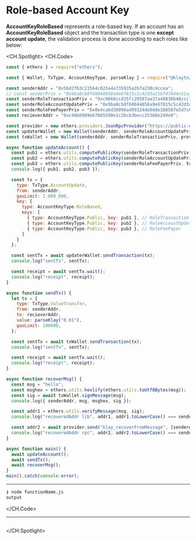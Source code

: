 # Role-based Account Key

**AccountKeyRoleBased** represents a role-based key. If an account has an **AccountKeyRoleBased** object and the transaction type is one **except account update**, the validation process is done according to each roles like below:

<CH.Spotlight>
<CH.Code>

```js functionName.js
const { ethers } = require("ethers");

const { Wallet, TxType, AccountKeyType, parseKlay } = require("@klaytn/ethers-ext");

const senderAddr = "0x5bd2fb3c21564c023a4a735935a2b7a238c4ccea";
// const senderPriv = "0x9ba8cb8f60044058a9e6f815c5c42d3a216f47044c61a1750b6d29ddc7f34bda";
const senderRoleTransactionPriv = "0xc9668ccd35fc20587aa37a48838b48ccc13cf14dd74c8999dd6a480212d5f7ac";
const senderRoleAccountUpdatePriv = "0x9ba8cb8f60044058a9e6f815c5c42d3a216f47044c61a1750b6d29ddc7f34bda";
const senderRoleFeePayerPriv = "0x0e4ca6d38096ad99324de0dde108587e5d7c600165ae4cd6c2462c597458c2b8";
const recieverAddr = "0xc40b6909eb7085590e1c26cb3becc25368e249e9";

const provider = new ethers.providers.JsonRpcProvider("https://public-en-baobab.klaytn.net");
const updaterWallet = new Wallet(senderAddr, senderRoleAccountUpdatePriv, provider);
const txWallet = new Wallet(senderAddr, senderRoleTransactionPriv, provider);

async function updateAccount() {
  const pub1 = ethers.utils.computePublicKey(senderRoleTransactionPriv, true);
  const pub2 = ethers.utils.computePublicKey(senderRoleAccountUpdatePriv, true);
  const pub3 = ethers.utils.computePublicKey(senderRoleFeePayerPriv, true);
  console.log({ pub1, pub2, pub3 });

  const tx = {
    type: TxType.AccountUpdate,
    from: senderAddr,
    gasLimit: 1_000_000,
    key: {
      type: AccountKeyType.RoleBased,
      keys: [
        { type: AccountKeyType.Public, key: pub1 }, // RoleTransaction
        { type: AccountKeyType.Public, key: pub2 }, // RoleAccountUpdate
        { type: AccountKeyType.Public, key: pub3 }, // RoleFeePayer
      ]
    }
  };

  const sentTx = await updaterWallet.sendTransaction(tx);
  console.log("sentTx", sentTx);

  const receipt = await sentTx.wait();
  console.log("receipt", receipt);
}

async function sendTx() {
  let tx = {
    type: TxType.ValueTransfer,
    from: senderAddr,
    to: recieverAddr,
    value: parseKlay("0.01"),
    gasLimit: 100000,
  };

  const sentTx = await txWallet.sendTransaction(tx);
  console.log("sentTx", sentTx);

  const receipt = await sentTx.wait();
  console.log("receipt", receipt);
}

async function recoverMsg() {
  const msg = "hello";
  const msghex = ethers.utils.hexlify(ethers.utils.toUtf8Bytes(msg));
  const sig = await txWallet.signMessage(msg);
  console.log({ senderAddr, msg, msghex, sig });

  const addr1 = ethers.utils.verifyMessage(msg, sig);
  console.log("recoveredAddr lib", addr1, addr1.toLowerCase() === senderAddr.toLowerCase());

  const addr2 = await provider.send("klay_recoverFromMessage", [senderAddr, msghex, sig, "latest"]);
  console.log("recoveredAddr rpc", addr2, addr2.toLowerCase() === senderAddr.toLowerCase());
}

async function main() {
  await updateAccount();
  await sendTx();
  await recoverMsg();
}
main().catch(console.error);
```




---
```zsh output
❯ node functionName.js
output
```
</CH.Code>






---



```js functionName.js focus=1

```


</CH.Spotlight>
